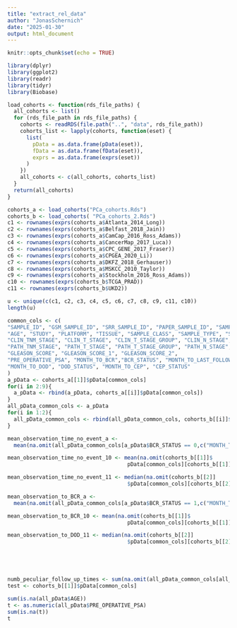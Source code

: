 ```yaml
---
title: "extract_rel_data"
author: "JonasSchernich"
date: "2025-01-30"
output: html_document
---
```


```r
knitr::opts_chunk$set(echo = TRUE)
```
```r
library(dplyr)
library(ggplot2)
library(readr)
library(tidyr)
library(Biobase)
```
```r
load_cohorts <- function(rds_file_paths) {
  all_cohorts <- list()
  for (rds_file_path in rds_file_paths) {
    cohorts <- readRDS(file.path("..", "data", rds_file_path))
    cohorts_list <- lapply(cohorts, function(eset) {
      list(
        pData = as.data.frame(pData(eset)),
        fData = as.data.frame(fData(eset)),
        exprs = as.data.frame(exprs(eset))
      )
    })
    all_cohorts <- c(all_cohorts, cohorts_list)
  }
  return(all_cohorts)
}

cohorts_a <- load_cohorts("PCa_cohorts.Rds")
cohorts_b <- load_cohorts( "PCa_cohorts_2.Rds")
c1 <- rownames(exprs(cohorts_a$Atlanta_2014_Long))
c2 <- rownames(exprs(cohorts_a$Belfast_2018_Jain))
c3 <- rownames(exprs(cohorts_a$CamCap_2016_Ross_Adams))
c4 <- rownames(exprs(cohorts_a$CancerMap_2017_Luca))
c5 <- rownames(exprs(cohorts_a$CPC_GENE_2017_Fraser))
c6 <- rownames(exprs(cohorts_a$CPGEA_2020_Li))
c7 <- rownames(exprs(cohorts_a$DKFZ_2018_Gerhauser))
c8 <- rownames(exprs(cohorts_a$MSKCC_2010_Taylor))
c9 <- rownames(exprs(cohorts_a$Stockholm_2016_Ross_Adams))
c10 <- rownames(exprs(cohorts_b$TCGA_PRAD))
c11 <- rownames(exprs(cohorts_b$UKD2))

u <- unique(c(c1, c2, c3, c4, c5, c6, c7, c8, c9, c11, c10))
length(u)
```
```r
common_cols <- c(
"SAMPLE_ID", "GSM_SAMPLE_ID", "SRR_SAMPLE_ID", "PAPER_SAMPLE_ID", "SAMPLE_COUNT",
"AGE", "STUDY", "PLATFORM", "TISSUE", "SAMPLE_CLASS", "SAMPLE_TYPE", "SURGICAL_PROCEDURE",
"CLIN_TNM_STAGE", "CLIN_T_STAGE", "CLIN_T_STAGE_GROUP", "CLIN_N_STAGE", "CLIN_M_STAGE",
"PATH_TNM_STAGE", "PATH_T_STAGE", "PATH_T_STAGE_GROUP", "PATH_N_STAGE", "PATH_M_STAGE",
"GLEASON_SCORE", "GLEASON_SCORE_1", "GLEASON_SCORE_2",
"PRE_OPERATIVE_PSA", "MONTH_TO_BCR","BCR_STATUS", "MONTH_TO_LAST_FOLLOW_UP", "OS_STATUS",
"MONTH_TO_DOD", "DOD_STATUS", "MONTH_TO_CEP", "CEP_STATUS"
)
a_pData <- cohorts_a[[1]]$pData[common_cols]
for(i in 2:9){
  a_pData <- rbind(a_pData, cohorts_a[[i]]$pData[common_cols])
}
all_pData_common_cols <- a_pData
for(i in 1:2){
  all_pData_common_cols <- rbind(all_pData_common_cols, cohorts_b[[i]]$pData[common_cols])
}

```
```r
mean_observation_time_no_event_a <- 
  mean(na.omit(all_pData_common_cols[a_pData$BCR_STATUS == 0,c("MONTH_TO_BCR")]))

mean_observation_time_no_event_10 <- mean(na.omit(cohorts_b[[1]]$
                                      pData[common_cols][cohorts_b[[1]]$pData[common_cols]$BCR_STATUS == 0,c("MONTH_TO_BCR")]))

mean_observation_time_no_event_11 <- median(na.omit(cohorts_b[[2]]
                                      $pData[common_cols][cohorts_b[[2]]$pData[common_cols]$DOD_STATUS == 0,c("MONTH_TO_DOD")]))

mean_observation_to_BCR_a <- 
  mean(na.omit(all_pData_common_cols[a_pData$BCR_STATUS == 1,c("MONTH_TO_BCR")]))

mean_observation_to_BCR_10 <- mean(na.omit(cohorts_b[[1]]$
                                      pData[common_cols][cohorts_b[[1]]$pData[common_cols]$BCR_STATUS == 1,c("MONTH_TO_BCR")]))

mean_observation_to_DOD_11 <- median(na.omit(cohorts_b[[2]]
                                      $pData[common_cols][cohorts_b[[2]]$pData[common_cols]$DOD_STATUS == 1,c("MONTH_TO_DOD")]))





numb_peculiar_follow_up_times <- sum(na.omit(all_pData_common_cols[all_pData_common_cols$BCR_STATUS==0, c("MONTH_TO_BCR")]==all_pData_common_cols[all_pData_common_cols$BCR_STATUS==0, c("MONTH_TO_LAST_FOLLOW_UP")])==FALSE)
test <- cohorts_b[[1]]$pData[common_cols]
```
```r

sum(is.na(all_pData$AGE))
t <- as.numeric(all_pData$PRE_OPERATIVE_PSA)
sum(is.na(t))
t
```